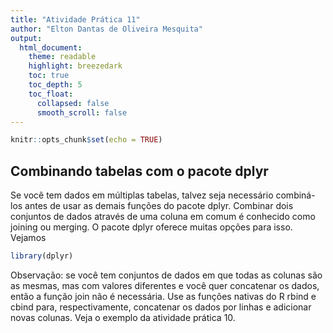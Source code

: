 ```yaml
---
title: "Atividade Prática 11"
author: "Elton Dantas de Oliveira Mesquita"
output:
  html_document:
    theme: readable
    highlight: breezedark
    toc: true
    toc_depth: 5
    toc_float:
      collapsed: false
      smooth_scroll: false
---
```


```r
knitr::opts_chunk$set(echo = TRUE)
```

## Combinando tabelas com o pacote dplyr

Se você tem dados em múltiplas tabelas, talvez seja necessário combiná-los antes
de usar as demais funções do pacote dplyr. Combinar dois conjuntos de dados
através de uma coluna em comum é conhecido como joining ou merging. O pacote
dplyr oferece muitas opções para isso. Vejamos 


```r
library(dplyr)
```

Observação: se você tem conjuntos de dados em que todas as colunas são as mesmas,
mas com valores diferentes e você quer concatenar os dados, então a função join
não é necessária. Use as funções nativas do R rbind e cbind para, respectivamente,
concatenar os dados por linhas e adicionar novas colunas. Veja o exemplo da
atividade prática 10.
